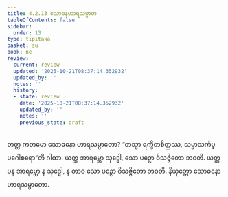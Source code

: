 ```yaml
---
title: 4.2.13 သောဓနဟာရသမ္ပာတ
tableOfContents: false
sidebar:
  order: 13
type: tipitaka
basket: su
book: ne
review:
  current: review
  updated: '2025-10-21T08:37:14.352932'
  updated_by: ''
  notes: ''
  history:
  - state: review
    date: '2025-10-21T08:37:14.352932'
    updated_by: ''
    notes: ''
    previous_state: draft
---
```



<DynamicBreadcrumb />


<ReviewStatus review={frontmatter.review} showDetails={true} />

<HypothesisAnnotation frontmatter={frontmatter} />

<Division number="75" book="ne" e="ch" v="27" p="89">

<Paragraph number="531" book="ne">
တတ္ထ ကတမော သောဓနော ဟာရသမ္ပာတော?
</Paragraph>

<Paragraph number="532" book="ne">
“တသ္မာ ရက္ခိတစိတ္တဿ, သမ္မာသင်္ကပ္ပဂေါစရော”တိ ဂါထာ. ယတ္ထ အာရမ္ဘော သုဒ္ဓေါ, သော ပဉှော ဝိသဇ္ဇိတော ဘဝတိ. ယတ္ထ ပန အာရမ္ဘော န သုဒ္ဓေါ, န တာဝ သော ပဉှော ဝိသဇ္ဇိတော ဘဝတိ.

</Paragraph>
</Division>

<Paragraph number="533" type="center" book="ne">
နိယုတ္တော သောဓနော ဟာရသမ္ပာတော.
</Paragraph>